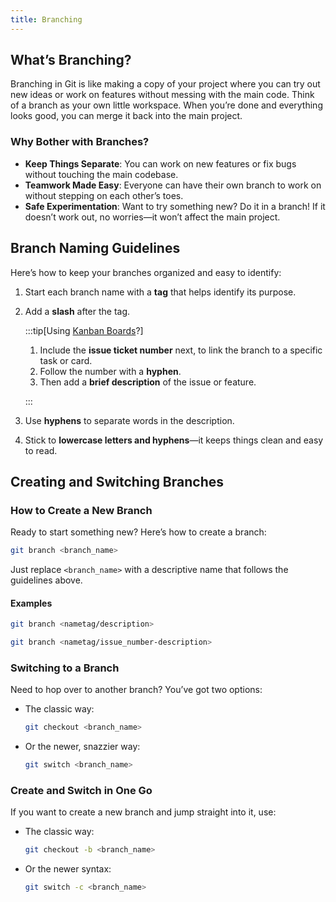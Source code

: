 ```yaml
---
title: Branching
---
```


## What’s Branching?

Branching in Git is like making a copy of your project where you can try out new ideas or work on features without messing with the main code. Think of a branch as your own little workspace. When you’re done and everything looks good, you can merge it back into the main project.

### Why Bother with Branches?

- **Keep Things Separate**: You can work on new features or fix bugs without touching the main codebase.
- **Teamwork Made Easy**: Everyone can have their own branch to work on without stepping on each other’s toes.
- **Safe Experimentation**: Want to try something new? Do it in a branch! If it doesn’t work out, no worries—it won’t affect the main project.

## Branch Naming Guidelines

Here’s how to keep your branches organized and easy to identify:

1. Start each branch name with a **tag** that helps identify its purpose.
2. Add a **slash** after the tag.

   :::tip[Using [Kanban Boards](kanban.md)?]

   1. Include the **issue ticket number** next, to link the branch to a specific task or card.
   2. Follow the number with a **hyphen**.
   3. Then add a **brief description** of the issue or feature.

   :::

3. Use **hyphens** to separate words in the description.
4. Stick to **lowercase letters and hyphens**—it keeps things clean and easy to read.

## Creating and Switching Branches

### How to Create a New Branch

Ready to start something new? Here’s how to create a branch:

```sh
git branch <branch_name>
```

Just replace `<branch_name>` with a descriptive name that follows the guidelines above.

#### Examples

```sh
git branch <nametag/description>
```

```sh
git branch <nametag/issue_number-description>
```

### Switching to a Branch

Need to hop over to another branch? You’ve got two options:

- The classic way:

  ```sh
  git checkout <branch_name>
  ```

- Or the newer, snazzier way:
  ```sh
  git switch <branch_name>
  ```

### Create and Switch in One Go

If you want to create a new branch and jump straight into it, use:

- The classic way:
  ```sh
  git checkout -b <branch_name>
  ```
- Or the newer syntax:
  ```sh
  git switch -c <branch_name>
  ```
